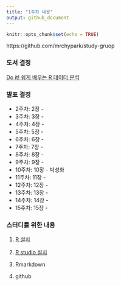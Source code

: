 ```yaml
---
title: "1주차 내용"
output: github_document
---
```


```r
knitr::opts_chunk$set(echo = TRUE)
```

https://github.com/mrchypark/study-gruop


### 도서 결정
[Do it! 쉽게 배우는 R 데이터 분석](https://www.kyobobook.co.kr/product/detailViewKor.laf?mallGb=KOR&ejkGb=KOR&barcode=9791187370949)

### 발표 결정

- 2주차: 2장 - 
- 3주차: 3장 - 
- 4주차: 4장 - 
- 5주차: 5장 - 
- 6주차: 6장 - 
- 7주차: 7장 - 
- 8주차: 8장 - 
- 9주차: 9장 - 
- 10주차: 10장 - 박성화
- 11주차: 11장 - 
- 12주차: 12장 - 
- 13주차: 13장 - 
- 14주차: 14장 - 
- 15주차: 15장 - 

### 스터디를 위한 내용

1. [R 설치](https://www.r-project.org/)

1. [R studio 설치](https://www.rstudio.com/)

1. Rmarkdown

1. github
